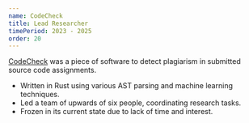```yaml
---
name: CodeCheck
title: Lead Researcher
timePeriod: 2023 - 2025
order: 20
---
```


[CodeCheck](https://github.com/ImTheSquid/CodeCheck) was a piece of software to detect plagiarism in submitted source code assignments.
- Written in Rust using various AST parsing and machine learning techniques.
- Led a team of upwards of six people, coordinating research tasks.
- Frozen in its current state due to lack of time and interest.
